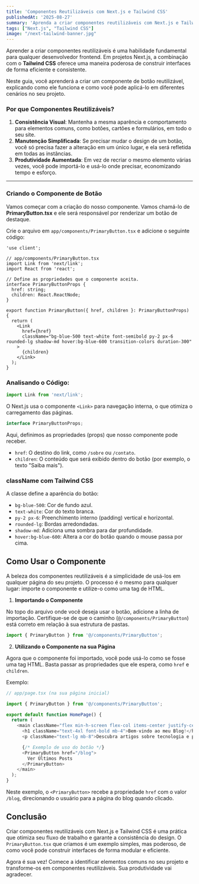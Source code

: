 ```yaml
---
title: 'Componentes Reutilizáveis com Next.js e Tailwind CSS'
publishedAt: '2025-08-27'
summary: 'Aprenda a criar componentes reutilizáveis com Next.js e Tailwind CSS para otimizar seu fluxo de trabalho e garantir consistência visual em seus projetos.'
tags: ["Next.js", "Tailwind CSS"]
image: "/next-tailwind-banner.jpg"
---
```


Aprender a criar componentes reutilizáveis é uma habilidade fundamental para qualquer desenvolvedor frontend. Em projetos Next.js, a combinação com o **Tailwind CSS** oferece uma maneira poderosa de construir interfaces de forma eficiente e consistente.

Neste guia, você aprenderá a criar um componente de botão reutilizável, explicando como ele funciona e como você pode aplicá-lo em diferentes cenários no seu projeto.

### Por que Componentes Reutilizáveis?

1.  **Consistência Visual**: Mantenha a mesma aparência e comportamento para elementos comuns, como botões, cartões e formulários, em todo o seu site.
2.  **Manutenção Simplificada**: Se precisar mudar o design de um botão, você só precisa fazer a alteração em um único lugar, e ela será refletida em todas as instâncias.
3.  **Produtividade Aumentada**: Em vez de recriar o mesmo elemento várias vezes, você pode importá-lo e usá-lo onde precisar, economizando tempo e esforço.

---

### Criando o Componente de Botão

Vamos começar com a criação do nosso componente. Vamos chamá-lo de **PrimaryButton.tsx** e ele será responsável por renderizar um botão de destaque.

Crie o arquivo em `app/components/PrimaryButton.tsx` e adicione o seguinte código:

```tsx
'use client';

// app/components/PrimaryButton.tsx
import Link from 'next/link';
import React from 'react';

// Define as propriedades que o componente aceita.
interface PrimaryButtonProps {
  href: string;
  children: React.ReactNode;
}

export function PrimaryButton({ href, children }: PrimaryButtonProps) {
  return (
    <Link
      href={href}
      className="bg-blue-500 text-white font-semibold py-2 px-6 rounded-lg shadow-md hover:bg-blue-600 transition-colors duration-300"
    >
      {children}
    </Link>
  );
}
```

### Analisando o Código:

```javascript
import Link from 'next/link'; 
```
O Next.js usa o componente `<Link>` para navegação interna, o que otimiza o carregamento das páginas.

```typescript
interface PrimaryButtonProps;
```
Aqui, definimos as propriedades (props) que nosso componente pode receber.

- `href`: O destino do link, como `/sobre` ou `/contato`.
- `children`: O conteúdo que será exibido dentro do botão (por exemplo, o texto "Saiba mais").

### className com Tailwind CSS
A classe define a aparência do botão:

- `bg-blue-500`: Cor de fundo azul.
- `text-white`: Cor do texto branca.
- `py-2 px-6`: Preenchimento interno (padding) vertical e horizontal.
- `rounded-lg`: Bordas arredondadas.
- `shadow-md`: Adiciona uma sombra para dar profundidade.
- `hover:bg-blue-600`: Altera a cor do botão quando o mouse passa por cima.

## Como Usar o Componente

A beleza dos componentes reutilizáveis é a simplicidade de usá-los em qualquer página do seu projeto. O processo é o mesmo para qualquer lugar: importe o componente e utilize-o como uma tag de HTML.

1. **Importando o Componente**

No topo do arquivo onde você deseja usar o botão, adicione a linha de importação. Certifique-se de que o caminho (`@/components/PrimaryButton`) está correto em relação à sua estrutura de pastas.

```javascript
import { PrimaryButton } from '@/components/PrimaryButton';
```

2. **Utilizando o Componente na sua Página**

Agora que o componente foi importado, você pode usá-lo como se fosse uma tag HTML. Basta passar as propriedades que ele espera, como `href` e `children`.

Exemplo:

```javascript
// app/page.tsx (na sua página inicial)

import { PrimaryButton } from '@/components/PrimaryButton';

export default function HomePage() {
  return (
    <main className="flex min-h-screen flex-col items-center justify-center p-24">
      <h1 className="text-4xl font-bold mb-4">Bem-vindo ao meu Blog!</h1>
      <p className="text-lg mb-8">Descubra artigos sobre tecnologia e programação.</p>

      {/* Exemplo de uso do botão */}
      <PrimaryButton href="/blog">
        Ver Últimos Posts
      </PrimaryButton>
    </main>
  );
}
```
Neste exemplo, o `<PrimaryButton>` recebe a propriedade `href` com o valor `/blog`, direcionando o usuário para a página do blog quando clicado.

## Conclusão

Criar componentes reutilizáveis com Next.js e Tailwind CSS é uma prática que otimiza seu fluxo de trabalho e garante a consistência do design. O `PrimaryButton.tsx` que criamos é um exemplo simples, mas poderoso, de como você pode construir interfaces de forma modular e eficiente.

Agora é sua vez! Comece a identificar elementos comuns no seu projeto e transforme-os em componentes reutilizáveis. Sua produtividade vai agradecer.